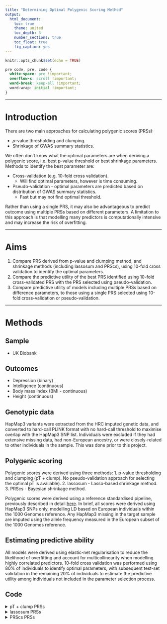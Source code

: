 ```yaml
---
title: "Determining Optimal Polygenic Scoring Method"
output: 
  html_document:
    toc: true
    theme: united
    toc_depth: 3
    number_sections: true
    toc_float: true
    fig_caption: yes
---
```


```r
knitr::opts_chunk$set(echo = TRUE)
```

<style>
p.caption {
  font-size: 1.5em;
}
</style>

```css
pre code, pre, code {
  white-space: pre !important;
  overflow-x: scroll !important;
  word-break: keep-all !important;
  word-wrap: initial !important;
}
```

***

# Introduction
There are two main approaches for calculating polygenic scores (PRSs):

* *p*-value thresholding and clumping.
* Shrinkage of GWAS summary statistics.

We often don't know what the optimal parameters are when deriving a polygenic score, i.e. best p-value threshold or best shrinkage parameters. Methods to identify the best parameter are: 

* Cross-validation (e.g. 10-fold cross validation).
  + Will find optimal parameters, however is time consuming.
* Pseudo-validation - optimal parameters are predicted based on distribution of GWAS summary statistics.
  + Fast but may not find optimal threshold.

Rather than using a single PRS, it may also be advantageous to predict outcome using multiple PRSs based on different parameters. A limitation to this approach is that modelling many predictors is computationally intensive and may increase the risk of overfitting.

***

# Aims
1. Compare PRS derived from p-value and clumping method, and shrinkage methods (including lassosum and PRScs), using 10-fold cross validation to identify the optimal parameters.
2. Compare the predictive utility of the best PRS identified using 10-fold cross-validated PRS with the PRS selected using pseudo-validation.
3. Compare predictive utility of models including multiple PRSs based on difference parameters, to those using a single PRS selected using 10-fold cross-validation or pseudo-validation.

***

# Methods

## Sample 
- UK Biobank

## Outcomes
- Depression (binary)
- Intelligence (continuous)
- Body mass index (BMI - continuous)
- Height (continuous)

## Genotypic data
HapMap3 variants were extracted from the HRC imputed genetic data, and converted to hard-call PLINK format with no hard-call threshold to maximise overlap with the HapMap3 SNP list. Individuals were excluded if they had extensive missing data, had non-European ancestry, or were closely-related to other individuals in the sample. This was done prior to this project.

## Polygenic scoring
Polygenic scores were derived using three methods: 
1. p-value thresholding and clumping (pT + clump). No pseudo-validation approach for selecting the optimal pT is available).
2. lassosum - Lasso-based shrinkage method.
3. PRScs - Bayesian shrinkage method.

Polygenic scores were derived using a reference standardised pipeline, previously described in detail [here](https://github.com/opain/Rosalind-scripts). In brief, all scores were derived using HapMap3 SNPs only, modelling LD based on European individuals within the 1000 Genomes reference. Any HapMap3 missing in the target sample are imputed using the allele frequency measured in the European subset of the 1000 Genomes reference.

## Estimating predictive ability
All models were derived using elastic-net regularisation to reduce the likelihood of overfitting and account for multicollinearity when modelling highly correlated predictors. 10-fold cross validation was performed using 80% of individuals to identify optimal parameters, with subsequent test-set validation in the remaining 20% of individuals to estimate the predictive utility among individuals not included in the parameter selection process.

## Code
<details><summary>pT + clump PRSs</summary>
```bash
##############################
# Evaluating predictive utility of pT + clump PRSs across multiple pTs individually and in combination
##############################

# Make required directories
for pheno_i in $(echo Depression Intelligence BMI Height);do
mkdir -p /users/k1806347/brc_scratch/Analyses/UKBB_outcomes_for_prediction/${pheno_i}/Association_withPRSs
done
```

```bash
######
# Split the different PRS p-value thresholds into separate files
######
module add general/R/3.5.0
R
library(data.table)
gwas<-c('DEPR06','COLL01','BODY03','HEIG03')
for(gwas_i in gwas){
  PRS<-data.frame(fread(paste0('/users/k1806347/brc_scratch/Data/UKBB/PolygenicScores/EUR/',gwas_i,'/UKBB.w_hm3.',gwas_i,'.EUR.profiles')))
  for(i in 3:dim(PRS)[2]){
    tmp<-gsub(paste0(gwas_i,'_'),'pT_',names(PRS)[i])
    fwrite(PRS[,c(1,2,i)], paste0('/users/k1806347/brc_scratch/Data/UKBB/PolygenicScores/EUR/',gwas_i,'/UKBB.w_hm3.',gwas_i,'.EUR.',tmp,'.profile'), sep=' ')
  }
}
q()
n
```

```bash
######
# Create a file to group the predictors
######
module add general/R/3.5.0
R
library(data.table)
gwas<-c('DEPR06','COLL01','BODY03','HEIG03')
pheno<-c('Depression','Intelligence','BMI','Height')

for(i in 1:4){
  predictors_list<-list.files(path=paste0('/users/k1806347/brc_scratch/Data/UKBB/PolygenicScores/EUR/',gwas[i]) ,pattern='.pT',full.names=T)
  groups<-data.frame( predictor=predictors_list,
                      group=gsub('.*UKBB.w_hm3.', '', predictors_list))

  write.table(groups, paste0('/users/k1806347/brc_scratch/Analyses/UKBB_outcomes_for_prediction/',pheno[i],'/Association_withPRSs/UKBB.w_hm3.',gwas[i],'.EUR-PRSs.predictor_groups'), col.names=T, row.names=F, quote=F)
}
q()
n
```

```bash
######
# Derive and evaluate models
######

pheno=$(echo Depression Intelligence BMI Height)
pheno_file=$(echo ever_depressed_pheno_final.UpdateIDs.txt UKBB_Fluid.intelligence.score.UpdateIDs.pheno UKBB_BMI.score.UpdateIDs.pheno UKBB_Height.score.UpdateIDs.pheno)
gwas=$(echo DEPR06 COLL01 BODY03 HEIG03)
prev=$(echo 0.15 NA NA NA)

for i in $(seq 1 4);do
  pheno_i=$(echo ${pheno} | cut -f ${i} -d ' ')
  pheno_file_i=$(echo ${pheno_file} | cut -f ${i} -d ' ')
  gwas_i=$(echo ${gwas} | cut -f ${i} -d ' ')
  prev_i=$(echo ${prev} | cut -f ${i} -d ' ')

  qsub -l h_vmem=3G -pe smp 5 /users/k1806347/brc_scratch/Software/Rscript.sh /users/k1806347/brc_scratch/Software/Scripts/Model_builder.R \
    --pheno /users/k1806347/brc_scratch/Data/UKBB/Phenotype/${pheno_i}/${pheno_file_i} \
    --keep /users/k1806347/brc_scratch/Analyses/UKBB_outcomes_for_prediction/ukb18177_glanville_post_qc_id_list.UpdateIDs.fam \
    --out /users/k1806347/brc_scratch/Analyses/UKBB_outcomes_for_prediction/${pheno_i}/Association_withPRSs/UKBB.w_hm3.${gwas_i}.EUR-PRSs \
    --n_core 5 \
    --assoc T \
    --outcome_pop_prev ${prev_i} \
    --predictors /users/k1806347/brc_scratch/Analyses/UKBB_outcomes_for_prediction/${pheno_i}/Association_withPRSs/UKBB.w_hm3.${gwas_i}.EUR-PRSs.predictor_groups
done
```
</details>

<details><summary>lassosum PRSs</summary>
```bash
################################
# Evaluate use of lassosum PRSs when using multiple shrinkage parameters individually and in combination
################################

######
# Split lassosum PRSs into individual files
######
module add general/R/3.5.0
R
library(data.table)
gwas<-c('DEPR06','COLL01','BODY03','HEIG03')
for(gwas_i in gwas){
  PRS<-data.frame(fread(paste0('/users/k1806347/brc_scratch/Data/UKBB/PolygenicScores_lassosum/EUR/',gwas_i,'/UKBB.w_hm3.',gwas_i,'.EUR.lassosum_profiles')))
  for(i in 3:dim(PRS)[2]){
    if(sum(is.na(PRS[,i])) < length(PRS[,i])){
      tmp<-gsub(paste0(gwas_i,'_'),'param_',names(PRS)[i])
      fwrite(PRS[,c(1,2,i)], paste0('/users/k1806347/brc_scratch/Data/UKBB/PolygenicScores_lassosum/EUR/',gwas_i,'/UKBB.w_hm3.',gwas_i,'.EUR.',tmp,'.lassosum_profiles'), sep=' ')
    }
    print(i)
  }
}
q()
n
```

```bash
######
# Create predictor groups files
######
module add general/R/3.5.0
R
library(data.table)
gwas<-c('DEPR06','COLL01','BODY03','HEIG03')
pheno<-c('Depression','Intelligence','BMI','Height')

for(i in 1:4){
  predictors_list<-list.files(path=paste0('/users/k1806347/brc_scratch/Data/UKBB/PolygenicScores_lassosum/EUR/',gwas[i]) ,pattern='.param',full.names=T)
  groups<-data.frame( predictor=predictors_list,
                      group=gsub('.*UKBB.w_hm3.', '', predictors_list))

  write.table(groups, paste0('/users/k1806347/brc_scratch/Analyses/UKBB_outcomes_for_prediction/',pheno[i],'/Association_withPRSs/UKBB.w_hm3.',gwas[i],'.EUR-PRSs_lassosum.predictor_groups'), col.names=T, row.names=F, quote=F)
}
q()
n
```

```bash
######
# Derive and evaluate
######
pheno=$(echo Depression Intelligence BMI Height)
pheno_file=$(echo ever_depressed_pheno_final.UpdateIDs.txt UKBB_Fluid.intelligence.score.UpdateIDs.pheno UKBB_BMI.score.UpdateIDs.pheno UKBB_Height.score.UpdateIDs.pheno)
gwas=$(echo DEPR06 COLL01 BODY03 HEIG03)
prev=$(echo 0.15 NA NA NA)

for i in $(seq 1 4);do
    pheno_i=$(echo ${pheno} | cut -f ${i} -d ' ')
    pheno_file_i=$(echo ${pheno_file} | cut -f ${i} -d ' ')
    gwas_i=$(echo ${gwas} | cut -f ${i} -d ' ')
    prev_i=$(echo ${prev} | cut -f ${i} -d ' ')

    qsub -l h_vmem=10G -pe smp 5 /users/k1806347/brc_scratch/Software/Rscript.sh /users/k1806347/brc_scratch/Software/Scripts/Model_builder.R \
        --pheno /users/k1806347/brc_scratch/Data/UKBB/Phenotype/${pheno_i}/${pheno_file_i} \
        --keep /users/k1806347/brc_scratch/Analyses/UKBB_outcomes_for_prediction/ukb18177_glanville_post_qc_id_list.UpdateIDs.fam \
        --out /users/k1806347/brc_scratch/Analyses/UKBB_outcomes_for_prediction/${pheno_i}/Association_withPRSs/UKBB.w_hm3.${gwas_i}.EUR-PRSs_lassosum \
        --n_core 5 \
        --assoc T \
        --outcome_pop_prev ${prev_i} \
        --predictors /users/k1806347/brc_scratch/Analyses/UKBB_outcomes_for_prediction/${pheno_i}/Association_withPRSs/UKBB.w_hm3.${gwas_i}.EUR-PRSs_lassosum.predictor_groups
done
```
</details>

<details><summary>PRScs PRSs</summary>
```bash
################################
# Evaluate use of multiple PRSs based on different shrinkage parameters, and use of pseudo-validated PRS (PRScs)
################################

#####
# Split PRScs PRSs into individual files
#####
module add general/R/3.5.0
R
library(data.table)
gwas<-c('DEPR06','COLL01','BODY03','HEIG03')
for(gwas_i in gwas){
  PRS<-data.frame(fread(paste0('/users/k1806347/brc_scratch/Data/UKBB/PolygenicScores_PRScs/EUR/',gwas_i,'/UKBB.w_hm3.',gwas_i,'.EUR.PRScs_profiles')))
  for(i in 3:dim(PRS)[2]){
    if(sum(is.na(PRS[,i])) < length(PRS[,i])){
      tmp<-gsub(paste0(gwas_i,'_'),'param_',names(PRS)[i])
      fwrite(PRS[,c(1,2,i)], paste0('/users/k1806347/brc_scratch/Data/UKBB/PolygenicScores_PRScs/EUR/',gwas_i,'/UKBB.w_hm3.',gwas_i,'.EUR.',tmp,'.PRScs_profiles'), sep=' ')
    }
    print(i)
  }
}
q()
n
```

```bash
#####
# Create predictor groups files
#####
module add general/R/3.5.0
R
library(data.table)
gwas<-c('DEPR06','COLL01','BODY03','HEIG03')
pheno<-c('Depression','Intelligence','BMI','Height')

for(i in 1:4){
  predictors_list<-list.files(path=paste0('/users/k1806347/brc_scratch/Data/UKBB/PolygenicScores_PRScs/EUR/',gwas[i]) ,pattern='.param',full.names=T)
  groups<-data.frame( predictor=predictors_list,
                      group=gsub('.*UKBB.w_hm3.', '', predictors_list))

  write.table(groups, paste0('/users/k1806347/brc_scratch/Analyses/UKBB_outcomes_for_prediction/',pheno[i],'/Association_withPRSs/UKBB.w_hm3.',gwas[i],'.EUR-PRSs_PRScs.predictor_groups'), col.names=T, row.names=F, quote=F)
}
q()
n
```

```bash
#####
# Derive and evaluate
#####
pheno=$(echo Depression Intelligence BMI Height)
pheno_file=$(echo ever_depressed_pheno_final.UpdateIDs.txt UKBB_Fluid.intelligence.score.UpdateIDs.pheno UKBB_BMI.score.UpdateIDs.pheno UKBB_Height.score.UpdateIDs.pheno)
gwas=$(echo DEPR06 COLL01 BODY03 HEIG03)
prev=$(echo 0.15 NA NA NA)

for i in $(seq 1 4);do
pheno_i=$(echo ${pheno} | cut -f ${i} -d ' ')
pheno_file_i=$(echo ${pheno_file} | cut -f ${i} -d ' ')
gwas_i=$(echo ${gwas} | cut -f ${i} -d ' ')
prev_i=$(echo ${prev} | cut -f ${i} -d ' ')

qsub -l h_vmem=10G -pe smp 5 /users/k1806347/brc_scratch/Software/Rscript.sh /users/k1806347/brc_scratch/Software/Scripts/Model_builder.R \
--pheno /users/k1806347/brc_scratch/Data/UKBB/Phenotype/${pheno_i}/${pheno_file_i} \
--keep /users/k1806347/brc_scratch/Analyses/UKBB_outcomes_for_prediction/ukb18177_glanville_post_qc_id_list.UpdateIDs.fam \
--out /users/k1806347/brc_scratch/Analyses/UKBB_outcomes_for_prediction/${pheno_i}/Association_withPRSs/UKBB.w_hm3.${gwas_i}.EUR-PRSs_PRScs \
--n_core 5 \
--assoc T \
--outcome_pop_prev ${prev_i} \
--predictors /users/k1806347/brc_scratch/Analyses/UKBB_outcomes_for_prediction/${pheno_i}/Association_withPRSs/UKBB.w_hm3.${gwas_i}.EUR-PRSs_PRScs.predictor_groups
done
```
\details

***
# Results
The pattern of results are consistent between 10-fold cross-validation and test set validation.

Modelling multiple PRSs based on a range of parameters consistenly provides a small improvement over the best single PRS idenitfied by cross-validation.

As previous studies have shown, performing a grid search of shrinkage parameters with both lassosum- and PRScs-based PRSs consistently out performs PRS derived using the traditional pT + clump method. 

The pseudovalidation approach within lassosum performs worse than any other approach tested here. In contrast the PRScs pseduovalidated PRS performs well, providing nearly the best prediction for all outcomes.

***

<details><summary>Code for plotting results</summary>
```bash
#####
# Compare results from each approach
#####
module add general/R/3.5.0
R

pheno<-c('Depression','Intelligence','BMI','Height')
gwas<-c('DEPR06','COLL01','BODY03','HEIG03')

# Read in the results, labelling which parameters where pseudovalidated and validated using 10-fold cross validation
All_res<-NULL
for(i in 1:4){
  pT_clump<-read.table(paste0('/users/k1806347/brc_scratch/Analyses/UKBB_outcomes_for_prediction/',pheno[i],'/Association_withPRSs/UKBB.w_hm3.',gwas[i],'.EUR-PRSs.pred_eval.txt'), header=T, stringsAsFactors=F)
  pT_clump$Method<-'pT + clump'
  Param_tmp<-sort(as.numeric(gsub('e.','e-',gsub('.profile_group','',gsub(paste0(gwas[i],'.EUR.pT_'),'',pT_clump$Model)))))
  pT_clump$Param<-as.character(as.numeric(gsub('e.','e-',gsub('.profile_group','',gsub(paste0(gwas[i],'.EUR.pT_'),'',pT_clump$Model)))))
  pT_clump$Param[dim(pT_clump)[1]]<-'Multi-PRS'
  pT_clump<-pT_clump[match(c(Param_tmp,'Multi-PRS'), pT_clump$Param),]
  pT_clump$Model<-NULL
  pT_clump$Group<-NA
  pT_clump$Group[pT_clump$CrossVal_R == max(abs(pT_clump$CrossVal_R[pT_clump$Param != 'Multi-PRS']))]<-'10FCVal'
  pT_clump$Group[pT_clump$Param == 'Multi-PRS']<-'Multi-PRS'
  pT_clump<-pT_clump[!is.na(pT_clump$Group),]
  
  lassosum_res<-read.table(paste0('/users/k1806347/brc_scratch/Analyses/UKBB_outcomes_for_prediction/',pheno[i],'/Association_withPRSs/UKBB.w_hm3.',gwas[i],'.EUR-PRSs_lassosum.pred_eval.txt'), header=T, stringsAsFactors=F)
  lassosum_res$Method<-'lassosum'
  lassosum_res$Param<-gsub('.lassosum.*','',gsub('.*param_','',lassosum_res$Model))
  lassosum_res$Param[dim(lassosum_res)[1]]<-'Multi-PRS'
  lassosum_res$Model<-NULL
  lassosum_val<-read.table(paste0('/users/k1806347/brc_scratch/Data/1KG/Phase3/Score_files_for_poylygenic_lassosum/',gwas[i],'/1KGPhase3.w_hm3.',gwas[i],'.log'), sep='&')
  lassosum_val_s<-as.numeric(gsub('s = ','',lassosum_val$V1[grepl('s = ',lassosum_val$V1)]))
  lassosum_val_lambda<-as.numeric(gsub('lambda =','',lassosum_val$V1[grepl('lambda =',lassosum_val$V1)]))
  lassosum_val_param<-paste0('s',lassosum_val_s,'_lambda',lassosum_val_lambda)
  lassosum_val_param<-substr(lassosum_val_param, 1, nchar(lassosum_val_param)-1) 
  lassosum_res$Group<-NA
  lassosum_res$Group[which(lassosum_res$CrossVal_R == max(abs(lassosum_res$CrossVal_R[lassosum_res$Param != 'Multi-PRS'])))[1]]<-'10FCVal'
  lassosum_res$Group[grepl(lassosum_val_param,lassosum_res$Param)]<-'PseudoVal'
  lassosum_res$Group[lassosum_res$Param == 'Multi-PRS']<-'Multi-PRS'
  lassosum_res<-lassosum_res[!is.na(lassosum_res$Group),]
  
  PRScs_res<-read.table(paste0('/users/k1806347/brc_scratch/Analyses/UKBB_outcomes_for_prediction/',pheno[i],'/Association_withPRSs/UKBB.w_hm3.',gwas[i],'.EUR-PRSs_PRScs.pred_eval.txt'), header=T, stringsAsFactors=F)
  PRScs_res$Method<-'PRScs'
  PRScs_res$Param<-gsub('.PRScs.*','',gsub('.*param_','',PRScs_res$Model))
  PRScs_res$Param[dim(PRScs_res)[1]]<-'Multi-PRS'
  PRScs_res$Model<-NULL
  PRScs_res$Group<-NA
  PRScs_res$Group[which(PRScs_res$CrossVal_R == max(abs(PRScs_res$CrossVal_R[PRScs_res$Param != 'Multi-PRS' & PRScs_res$Param != 'phiauto'])))[1]]<-'10FCVal'
  PRScs_res$Group[PRScs_res$Param == 'phiauto']<-'PseudoVal'
  PRScs_res$Group[PRScs_res$Param == 'Multi-PRS']<-'Multi-PRS'
  PRScs_res<-PRScs_res[!is.na(PRScs_res$Group),]

  res<-do.call(rbind, list(pT_clump, lassosum_res, PRScs_res))
  res$Phenotype<-pheno[i]
  res$Cross_LiabR2<-NULL
  res$Indep_LiabR2<-NULL
  res$CrossVal_pval<-NULL
  res$IndepVal_pval<-NULL

  All_res<-rbind(All_res, res)
}

# Reformat to be a table
All_res<-All_res[c('Phenotype','Method','Group','CrossVal_R','CrossVal_R_SE','IndepVal_R','IndepVal_R_SE')]

write.csv(All_res, '/mnt/lustre/users/k1806347/Analyses/UKBB_outcomes_for_prediction/PRS_method_comp.csv', row.names=F)

###
# Plot comparison between validated PRS vs multi-PRS when using pT + clump method
###

library(ggplot2)
library(cowplot)

All_res$Method<-factor(All_res$Method, levels=unique(All_res$Method))

plots<-list()
for(i in 1:4){
plots[[pheno[i]]] <- ggplot( All_res[All_res$Phenotype==pheno[i],], aes(x=Method, y=CrossVal_R, fill=Group)) +
                      geom_bar(stat="identity", position=position_dodge(preserve = "single"), colour='black') +
                      geom_errorbar(aes(ymin=CrossVal_R-CrossVal_R_SE, ymax=CrossVal_R+CrossVal_R_SE), width=.2, position=position_dodge(width = 0.9, preserve = "single")) +
                      labs(y="Correlation (SE)", x='', title=pheno[i]) +
                      coord_cartesian(ylim=c(min(All_res$CrossVal_R[All_res$Phenotype==pheno[i]])-0.02, max(All_res$CrossVal_R[All_res$Phenotype==pheno[i]])+0.025), clip="on") +
            				  theme(axis.text.x = element_text(angle = 45, hjust = 1))
}

png('/mnt/lustre/users/k1806347/Analyses/UKBB_outcomes_for_prediction/PRS_method_comp_CrossVal.png', units='px', res=300, width=3000, height=2500)
plot_grid(plotlist=plots)
dev.off()

plots<-list()
for(i in 1:4){
plots[[pheno[i]]] <- ggplot( All_res[All_res$Phenotype==pheno[i],], aes(x=Method, y=IndepVal_R, fill=Group)) +
                      geom_bar(stat="identity", position=position_dodge(preserve = "single"), colour='black') +
                      geom_errorbar(aes(ymin=IndepVal_R-IndepVal_R_SE, ymax=IndepVal_R+IndepVal_R_SE), width=.2, position=position_dodge(width = 0.9, preserve = "single")) +
                      labs(y="Correlation (SE)", x='', title=pheno[i]) +
                      coord_cartesian(ylim=c(min(All_res$IndepVal_R[All_res$Phenotype==pheno[i]])-0.02, max(All_res$IndepVal_R[All_res$Phenotype==pheno[i]])+0.025), clip="on") +
            				  theme(axis.text.x = element_text(angle = 45, hjust = 1))
}

png('/mnt/lustre/users/k1806347/Analyses/UKBB_outcomes_for_prediction/PRS_method_comp_IndepVal.png', units='px', res=300, width=3000, height=2500)
plot_grid(plotlist=plots)
dev.off()

q()
n
```
</details>

```bash
mkdir /users/k1806347/brc_scratch/Software/MyGit/GenoPred/Images/Determine_optimal_polygenic_scoring_approach

cp /mnt/lustre/users/k1806347/Analyses/UKBB_outcomes_for_prediction/PRS_method_comp_CrossVal.png /users/k1806347/brc_scratch/Software/MyGit/GenoPred/docs/Images/Determine_optimal_polygenic_scoring_approach/

cp /mnt/lustre/users/k1806347/Analyses/UKBB_outcomes_for_prediction/PRS_method_comp_IndepVal.png /users/k1806347/brc_scratch/Software/MyGit/GenoPred/docs/Images/Determine_optimal_polygenic_scoring_approach/
```

<center>

![<b>Figure 1: Predictive utility estimated using 10-fold cross-validation \b>](/users/k1806347/brc_scratch/Software/MyGit/GenoPred/docs/Images/Determine_optimal_polygenic_scoring_approach/PRS_method_comp_CrossVal.png)

***

![<b>Figure 2: Predictive utility estimated using test set validation \b>](/users/k1806347/brc_scratch/Software/MyGit/GenoPred/docs/Images/Determine_optimal_polygenic_scoring_approach/PRS_method_comp_IndepVal.png)

\center

***

```r
res<-read.csv("/users/k1806347/brc_scratch/Analyses/UKBB_outcomes_for_prediction/PRS_method_comp.csv")

res[,-1:-3]<-round(res[,-1:-3], 3)
res$CrossVal_R<-paste0(res$CrossVal_R, " (", res$CrossVal_R_SE, ")")
res$IndepVal_R<-paste0(res$IndepVal_R, " (", res$IndepVal_R_SE, ")")
res<-res[c('Phenotype','Method','Group','CrossVal_R','IndepVal_R')]

names(res)<-c('Phenotype','Method','Group',"CrossVal R (SE)","IndepVal R (SE)")

library(DT)
datatable(res, rownames = FALSE, filter="top", options = list(pageLength = 10, scrollX=T),caption='Table 1: Correlation between PRS model predictions and observed values')
```

***

# Discussion

***

# Conclusion

***

To do:

- [ ] Make results table nicer

- [ ] Write discussion

- [ ] Integrate other analyses

<details><summary>Session info</summary>

Date knitted: `r format(Sys.time(), '%d %B, %Y')`
```R
sessionInfo()
```

</details>


